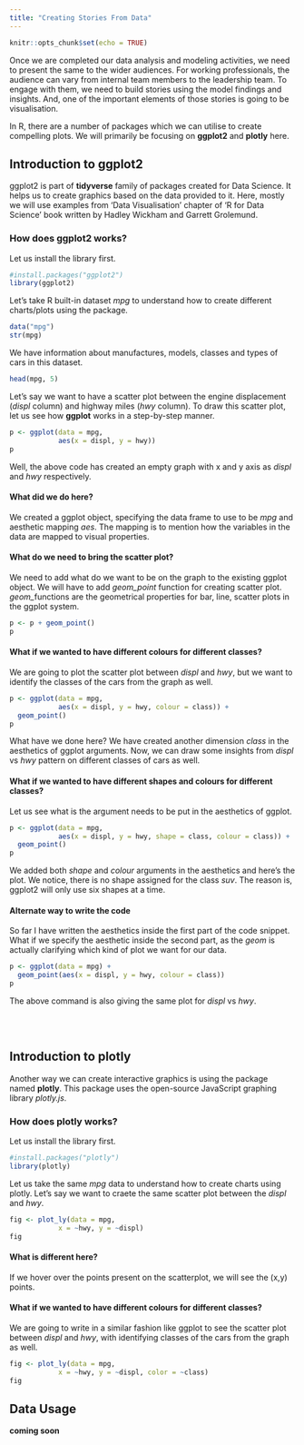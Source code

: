 ```yaml
---
title: "Creating Stories From Data"
---
```


```r
knitr::opts_chunk$set(echo = TRUE)
```

Once we are completed our data analysis and modeling activities, we need to present the same to the wider audiences. For working professionals, the audience can vary from internal team members to the leadership team. To engage with them, we need to build stories using the model findings and insights. And, one of the important elements of those stories is going to be visualisation.

In R, there are a number of packages which we can utilise to create compelling plots. We will primarily be focusing on **ggplot2** and **plotly** here.


## Introduction to ggplot2

ggplot2 is part of **tidyverse** family of packages created for Data Science. It helps us to create graphics based on the data provided to it. Here, mostly we will use examples from 'Data Visualisation' chapter of 'R for Data Science' book written by Hadley Wickham and Garrett Grolemund. 

### How does ggplot2 works?

Let us install the library first.

```r
#install.packages("ggplot2")
library(ggplot2)
```

Let's take R built-in dataset *mpg* to understand how to create different charts/plots using the package.

```r
data("mpg")
str(mpg)
```

We have information about manufactures, models, classes and types of cars in this dataset.

```r
head(mpg, 5)
```
  
Let's say we want to have a scatter plot between the engine displacement (*displ* column) and highway miles (*hwy* column). To draw this scatter plot, let us see how **ggplot** works in a step-by-step manner.

```r
p <- ggplot(data = mpg,
            aes(x = displ, y = hwy))
p
```

Well, the above code has created an empty graph with x and y axis as *displ* and *hwy* respectively. 


#### What did we do here?
We created a ggplot object, specifying the data frame to use to be *mpg* and aesthetic mapping *aes*. The mapping is to mention how the variables in the data are mapped to visual properties.

#### What do we need to bring the scatter plot?
We need to add what do we want to be on the graph to the existing ggplot object. We will have to add *geom_point* function for creating scatter plot. *geom_*functions are the geometrical properties for bar, line, scatter plots in the ggplot system.

```r
p <- p + geom_point()
p
```


#### What if we wanted to have different colours for different classes?

We are going to plot the scatter plot between *displ* and *hwy*, but we want to identify the classes of the cars from the graph as well.

```r
p <- ggplot(data = mpg,
            aes(x = displ, y = hwy, colour = class)) +
  geom_point()
p
```

What have we done here? We have created another dimension *class* in the aesthetics of ggplot arguments. Now, we can draw some insights from *displ* vs *hwy* pattern on different classes of cars as well.


#### What if we wanted to have different shapes and colours for different classes?

Let us see what is the argument needs to be put in the aesthetics of ggplot.

```r
p <- ggplot(data = mpg,
            aes(x = displ, y = hwy, shape = class, colour = class)) +
  geom_point()
p
```

We added both *shape* and *colour* arguments in the aesthetics and here's the plot. We notice, there is no shape assigned for the class *suv*. The reason is, ggplot2 will only use six shapes at a time. 

#### Alternate way to write the code

So far I have written the aesthetics inside the first part of the code snippet. What if we specify the aesthetic inside the second part, as the *geom* is actually clarifying which kind of plot we want for our data.

```r
p <- ggplot(data = mpg) +
  geom_point(aes(x = displ, y = hwy, colour = class))
p
```

The above command is also giving the same plot for *displ* vs *hwy*.

<br>
<br>


## Introduction to plotly

Another way we can create interactive graphics is using the package named **plotly**. This package uses the open-source JavaScript graphing library *plotly.js*.

### How does plotly works?

Let us install the library first.

```r
#install.packages("plotly")
library(plotly)
```


Let us take the same *mpg* data to understand how to create charts using plotly. Let's say we want to craete the same scatter plot between the *displ* and *hwy*. 

```r
fig <- plot_ly(data = mpg,
            x = ~hwy, y = ~displ)
fig
```

#### What is different here?
If we hover over the points present on the scatterplot, we will see the (x,y) points. 

#### What if we wanted to have different colours for different classes?

We are going to write in a similar fashion like ggplot to see the scatter plot between *displ* and *hwy*, with identifying classes of the cars from the graph as well.

```r
fig <- plot_ly(data = mpg,
            x = ~hwy, y = ~displ, color = ~class)
fig
```


## Data Usage

**coming soon** 